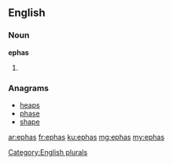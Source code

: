 ==English==

===Noun===
'''ephas'''

# {{plural of|epha}}

===Anagrams===
* [[heaps#English|heaps]]
* [[phase#English|phase]]
* [[shape#English|shape]]

[[Category:English plurals]]

[[ar:ephas]]
[[fr:ephas]]
[[ku:ephas]]
[[mg:ephas]]
[[my:ephas]]